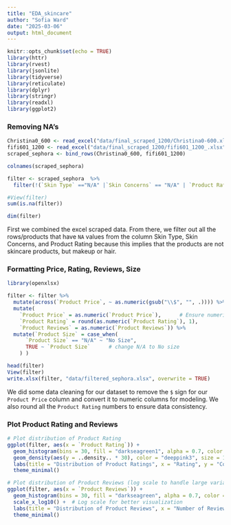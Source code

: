 ```yaml
---
title: "EDA_skincare"
author: "Sofia Ward"
date: "2025-03-06"
output: html_document
---
```


```r
knitr::opts_chunk$set(echo = TRUE)
library(httr)
library(rvest)
library(jsonlite)
library(tidyverse)
library(reticulate)
library(dplyr)
library(stringr)
library(readxl)
library(ggplot2)

```

### Removing NA's

```r
Christina0_600 <- read_excel("data/final_scraped_1200/Christina0-600.xlsx")
fifi601_1200 <- read_excel("data/final_scraped_1200/fifi601_1200_.xlsx")
scraped_sephora <- bind_rows(Christina0_600, fifi601_1200)

colnames(scraped_sephora)

filter <- scraped_sephora  %>% 
  filter(!(`Skin Type` =="N/A" |`Skin Concerns` == "N/A" | `Product Rating` == "N/A"))

#View(filter)
sum(is.na(filter))

dim(filter)
```

First we combined the excel scraped data. From there, we filter out all the rows/products that have `NA` values from the column Skin Type, Skin Concerns, and Product Rating because this implies that the products are not skincare products, but makeup or hair.

### Formatting Price, Rating, Reviews, Size

```r
library(openxlsx)

filter <- filter %>% 
  mutate(across(`Product Price`, ~ as.numeric(gsub("\\$", "", .)))) %>%  # remove $ from price
  mutate(
    `Product Price` = as.numeric(`Product Price`),      # Ensure numeric conversions
    `Product Rating` = round(as.numeric(`Product Rating`), 1), 
    `Product Reviews` = as.numeric(`Product Reviews`)) %>% 
  mutate(`Product Size` = case_when( 
      `Product Size` == "N/A" ~ "No Size", 
      TRUE ~ `Product Size`      # change N/A to No size
    ) )

head(filter)
View(filter)
write.xlsx(filter, "data/filtered_sephora.xlsx", overwrite = TRUE)


```

We did some data cleaning for our dataset to remove the `$` sign for our `Product Price` column and convert it to numeric columns for modeling. We also round all the `Product Rating` numbers to ensure data consistency.

### Plot Product Rating and Reviews

```r
# Plot distribution of Product Rating
ggplot(filter, aes(x = `Product Rating`)) +
  geom_histogram(bins = 30, fill = "darkseagreen1", alpha = 0.7, color = "black") +
  geom_density(aes(y = ..density.. * 30), color = "deeppink3", size = 1) +  # Overlay density
  labs(title = "Distribution of Product Ratings", x = "Rating", y = "Count") +
  theme_minimal()

# Plot distribution of Product Reviews (log scale to handle large variations)
ggplot(filter, aes(x = `Product Reviews`)) +
  geom_histogram(bins = 30, fill = "darkseagreen", alpha = 0.7, color = "black") +
  scale_x_log10() +  # Log scale for better visualization
  labs(title = "Distribution of Product Reviews", x = "Number of Reviews (log10)", y = "Count") +
  theme_minimal()
```
